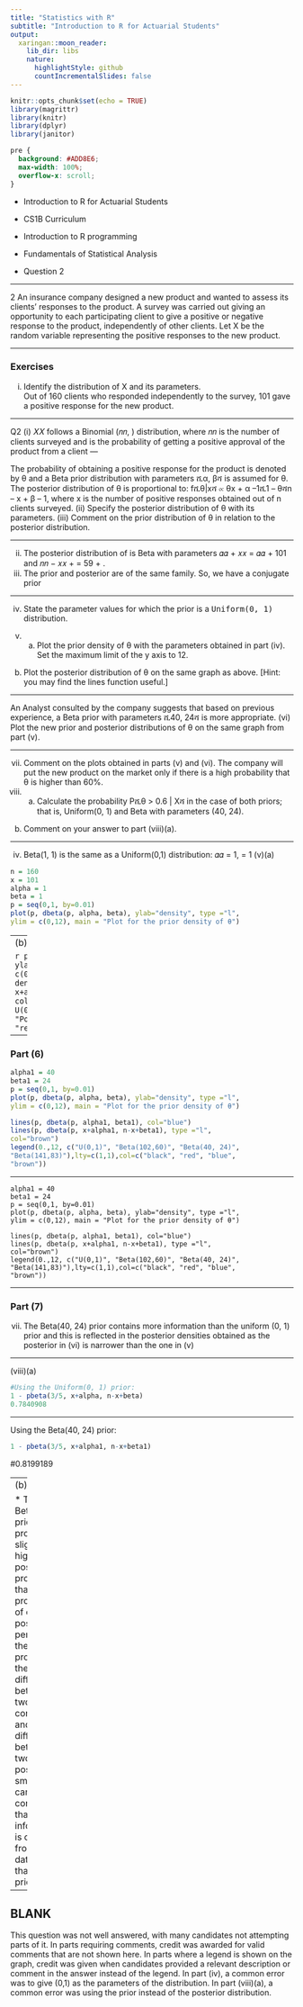 ```yaml
---
title: "Statistics with R"
subtitle: "Introduction to R for Actuarial Students"
output:
  xaringan::moon_reader:
    lib_dir: libs
    nature:
      highlightStyle: github
      countIncrementalSlides: false
---
```


```r
knitr::opts_chunk$set(echo = TRUE)
library(magrittr)
library(knitr)
library(dplyr)
library(janitor)


```

```css
pre {
  background: #ADD8E6;
  max-width: 100%;
  overflow-x: scroll;
}
```

* Introduction to R for Actuarial Students

* CS1B Curriculum

* Introduction to R programming
* Fundamentals of Statistical Analysis

* Question 2

---

2 An insurance company designed a new product and wanted to assess its clients’ 
responses to the product. A survey was carried out giving an opportunity to each 
participating client to give a positive or negative response to the product, 
independently of other clients. Let X be the random variable representing the positive 
responses to the new product. 

---

### Exercises

(i) Identify the distribution of X and its parameters.  
Out of 160 clients who responded independently to the survey, 101 gave a positive 
response for the new product. 

---

Q2
(i)
𝑋𝑋 follows a Binomial (𝑛𝑛, \theta) distribution, where 𝑛𝑛 is the number of clients surveyed 
and \theta is the probability of getting a positive approval of the product from a client 
---


The probability of obtaining a positive response for the product is denoted by θ and a 
Beta prior distribution with parameters ሺα, βሻ is assumed for θ. The posterior 
distribution of θ is proportional to: 
fሺθ|xሻ ∝ θx + α –1ሺ1 – θሻn – x + β – 1, 
where x is the number of positive responses obtained out of n clients surveyed. 
(ii) Specify the posterior distribution of θ with its parameters. 
(iii) Comment on the prior distribution of θ in relation to the posterior distribution. 
  
---

(ii)
The posterior distribution of \theta is Beta with parameters
𝛼𝛼 + 𝑥𝑥 = 𝛼𝛼 + 101 and 𝑛𝑛 − 𝑥𝑥 + \beta  = 59 + \beta  . 
(iii)
The prior and posterior are of the same family. So, we have a conjugate prior 
  
---
  
(iv) State the parameter values for which the prior is a <tt>Uniform(0, 1)</tt> distribution. 
  
(v) (a) Plot the prior density of θ with the parameters obtained in part (iv). Set 
the maximum limit of the y axis to 12. 
(b) Plot the posterior distribution of θ on the same graph as above. 
[Hint: you may find the lines function useful.] 

---


An Analyst consulted by the company suggests that based on previous experience, a 
Beta prior with parameters ሺ40, 24ሻ is more appropriate. 
(vi) Plot the new prior and posterior distributions of θ on the same graph from 
part (v). 

---

(vii) Comment on the plots obtained in parts (v) and (vi). 
The company will put the new product on the market only if there is a high 
probability that θ is higher than 60%. 
(viii) (a) Calculate the probability Pሺθ > 0.6 | Xሻ in the case of both priors; that 
is, Uniform(0, 1) and Beta with parameters (40, 24).  
(b) Comment on your answer to part (viii)(a).  



---

(iv)
Beta(1, 1) is the same as a Uniform(0,1) distribution: 𝛼𝛼 = 1, \beta  = 1 
(v)(a)
```r
n = 160
x = 101
alpha = 1
beta = 1
p = seq(0,1, by=0.01) 
plot(p, dbeta(p, alpha, beta), ylab="density", type ="l",
ylim = c(0,12), main = "Plot for the prior density of θ") 
```
---
(b) 

```r
plot(p, dbeta(p, alpha, beta), ylab="density", type ="l",
ylim = c(0,12), main = "Plot for the prior density of θ") 
lines(p, dbeta(p, x+alpha, n-x+beta), type ="l", col="red") 
legend(0.,12, c("Prior U(0,1)", 
"Posterior"),lty=c(1,1),col=c("black", "red")) 
```

---

### Part (6)

```r
alpha1 = 40
beta1 = 24
p = seq(0,1, by=0.01)
plot(p, dbeta(p, alpha, beta), ylab="density", type ="l",
ylim = c(0,12), main = "Plot for the prior density of θ") 

lines(p, dbeta(p, alpha1, beta1), col="blue") 
lines(p, dbeta(p, x+alpha1, n-x+beta1), type ="l", 
col="brown") 
legend(0.,12, c("U(0,1)", "Beta(102,60)", "Beta(40, 24)", 
"Beta(141,83)"),lty=c(1,1),col=c("black", "red", "blue", 
"brown"))
```

---


```{echo=FALSE}
alpha1 = 40
beta1 = 24
p = seq(0,1, by=0.01)
plot(p, dbeta(p, alpha, beta), ylab="density", type ="l",
ylim = c(0,12), main = "Plot for the prior density of θ") 

lines(p, dbeta(p, alpha1, beta1), col="blue") 
lines(p, dbeta(p, x+alpha1, n-x+beta1), type ="l", 
col="brown") 
legend(0.,12, c("U(0,1)", "Beta(102,60)", "Beta(40, 24)", 
"Beta(141,83)"),lty=c(1,1),col=c("black", "red", "blue", 
"brown"))
```

---

### Part (7)

(vii)
The Beta(40, 24) prior contains more information than the uniform (0, 1) prior 
and this is reflected in the posterior densities obtained as the posterior in (vi) is narrower 
than the one in (v) 

---

(viii)(a) 
```r
#Using the Uniform(0, 1) prior:
1 - pbeta(3/5, x+alpha, n-x+beta) 
0.7840908 
```
---


Using the Beta(40, 24) prior:
```r
1 - pbeta(3/5, x+alpha1, n-x+beta1) 
```

#0.8199189 

---
(b) 

* The Beta(40, 24) prior provides a slightly higher posterior probability than the proportion of 
clients positively perceiving the new product 
* As the difference between the two priors is considerable and the difference between the 
two posteriors is small, we can conclude that most information is coming from the data rather 
than the priors  

---

BLANK
---
This question was not well answered, with many candidates not attempting parts of it. 
In parts requiring comments, credit was awarded for valid comments that are not shown 
here. 
In parts where a legend is shown on the graph, credit was given when candidates 
provided a relevant description or comment in the answer instead of the legend. 
In part (iv), a common error was to give (0,1) as the parameters of the distribution. 
In part (viii)(a), a common error was using the prior instead of the posterior distribution.
